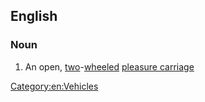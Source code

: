 ==English==

===Noun===
{{en-noun|s}}

# An open, [[two]]-[[wheeled]] [[pleasure carriage]]

[[Category:en:Vehicles]]